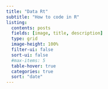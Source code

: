 ```yaml
---
title: "Data Rt"
subtitle: "How to code in R"
listing:
  contents: posts
  fields: [image, title, description]
  type: grid
  image-height: 100%
  filter-ui: false
  sort-ui: false
  #max-items: 5
  table-hover: true
  categories: true
  sort: "date"
---
```

